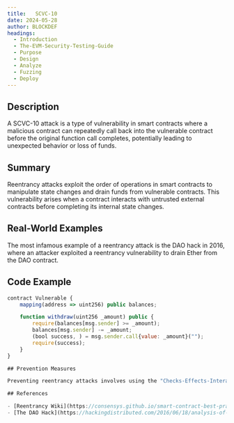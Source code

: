 ```yaml
---
title:   SCVC-10
date: 2024-05-28
author: BLOCKDEF
headings:
  - Introduction
  - The-EVM-Security-Testing-Guide
  - Purpose
  - Design
  - Analyze
  - Fuzzing
  - Deploy
---
```


## Description

A SCVC-10 attack is a type of vulnerability in smart contracts where a malicious contract can repeatedly call back into the vulnerable contract before the original function call completes, potentially leading to unexpected behavior or loss of funds.

## Summary

Reentrancy attacks exploit the order of operations in smart contracts to manipulate state changes and drain funds from vulnerable contracts. This vulnerability arises when a contract interacts with untrusted external contracts before completing its internal state changes.

## Real-World Examples

The most infamous example of a reentrancy attack is the DAO hack in 2016, where an attacker exploited a reentrancy vulnerability to drain Ether from the DAO contract.

## Code Example

```javascript
contract Vulnerable {
    mapping(address => uint256) public balances;

    function withdraw(uint256 _amount) public {
        require(balances[msg.sender] >= _amount);
        balances[msg.sender] -= _amount;
        (bool success, ) = msg.sender.call{value: _amount}("");
        require(success);
    }
}

## Prevention Measures

Preventing reentrancy attacks involves using the "Checks-Effects-Interactions" pattern, where external calls are made after modifying the contract's state. Additionally, developers should use the "withdraw pattern" for transferring funds and avoid using the transfer() or send() functions.

## References

- [Reentrancy Wiki](https://consensys.github.io/smart-contract-best-practices/known_attacks/#reentrancy): ConsenSys smart contract best practices guide covering reentrancy attacks.
- [The DAO Hack](https://hackingdistributed.com/2016/06/18/analysis-of-the-dao-exploit/): Analysis of the DAO hack and the reentrancy vulnerability exploited by the attacker.
